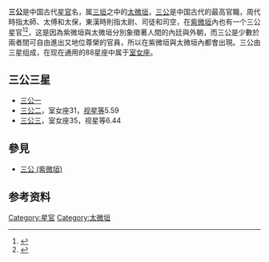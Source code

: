 '''三公'''是中国古代[[星官|星官]]名，属[[三垣|三垣]]之中的[[太微垣|太微垣]]，[[三公|三公]]是中国古代的最高官職，周代時指太師、太傅和太保，東漢時則指太尉、司徒和司空，在[[紫微垣|紫微垣]]內也有一个三公星官<ref>{{Cite web |url=http://aeea.nmns.edu.tw/2006/0606/ap060614.html |title=天槍、玄戈、三公 |accessdate=2011-02-16 |archive-date=2011-07-16 |archive-url=https://web.archive.org/web/20110716122337/http://aeea.nmns.edu.tw/2006/0606/ap060614.html |dead-url=no }}</ref><ref>{{Cite web |url=http://aeea.nmns.edu.tw/2006/0606/ap060618.html |title=太微左垣 |accessdate=2011-02-16 |archive-date=2011-05-21 |archive-url=https://web.archive.org/web/20110521235745/http://aeea.nmns.edu.tw/2006/0606/ap060618.html |dead-url=no }}</ref>，这是因為紫微垣與太微垣分別象徵著人間的內廷與外朝，而三公是少數於兩者間可自由進出又地位尊榮的官員，所以在紫微垣與太微垣內都會出現。三公由三星组成，在现在通用的88星座中属于[[室女座|室女座]]。

==三公三星==
*[[三公一_(太微垣)|三公一]]
*[[三公二_(太微垣)|三公二]]，室女座31，[[视星等|视星等]]5.59
*[[三公三_(太微垣)|三公三]]，室女座35，视星等6.44

== 參見 ==
*[[三公_(紫微垣)|三公 (紫微垣)]]

==参考资料==
{{reflist}}

{{三垣}}

[[Category:星官|Category:星官]]
[[Category:太微垣|Category:太微垣]]